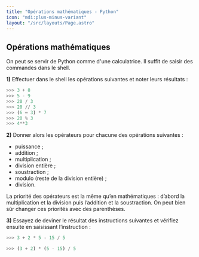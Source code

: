 ```yaml
---
title: "Opérations mathématiques - Python"
icon: "mdi:plus-minus-variant"
layout: "/src/layouts/Page.astro"
---
```


## Opérations mathématiques

On peut se servir de Python comme d'une calculatrice. Il suffit de saisir des
commandes dans le shell.

**1)** Effectuer dans le shell les opérations suivantes et noter leurs
résultats :

```py
>>> 3 + 8
>>> 5 - 9
>>> 20 / 3
>>> 20 // 3
>>> (6 – 3) * 7
>>> 20 % 3
>>> 4**3
```

**2)** Donner alors les opérateurs pour chacune des opérations suivantes :
- puissance ;
- addition ;
- multiplication ;
- division entière ;
- soustraction ;
- modulo (reste de la division entière) ;
- division.

La priorité des opérateurs est la même qu’en mathématiques : d’abord la
multiplication et la division puis l’addition et la soustraction. On peut bien
sûr changer ces priorités avec des parenthèses.

**3)** Essayez de deviner le résultat des instructions suivantes et vérifiez
ensuite en saisissant l’instruction :

```py
>>> 3 + 2 * 5 - 15 / 5
```
```py
>>> (3 + 2) * (5 - 15) / 5
```

